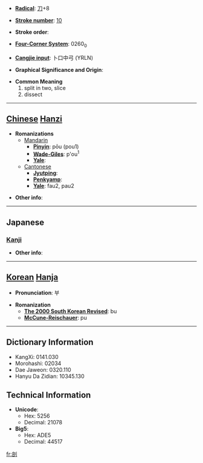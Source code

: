 * '''[[Wiktionary:Chinese radical index| Radical]]''': [[Wiktionary:Chinese radical index 刀|刀]]+8

* '''[[Wiktionary:Chinese total strokes index|Stroke number]]''': [[Wiktionary:Chinese total strokes index 10|10]]

* '''Stroke order''': 

* '''[[Wiktionary:Chinese four corner index|Four-Corner System]]''': 0260<sub>0</sub>

* '''[[Wiktionary:Chinese Cangjie index|Cangjie input]]''': 卜口中弓 (YRLN)

* '''Graphical Significance and Origin''': 

* '''Common Meaning'''
*#split in two, slice
*# dissect


----

== [[Chinese]] [[Hanzi]] ==

* '''Romanizations'''
** [[Mandarin]]
*** '''[[Pinyin]]''': pōu (pou1)
*** '''[[Wade-Giles]]''': p'ou<sup>1</sup>
*** '''[[Yale]]''': 
**[[Cantonese]]
***'''[[Jyutping]]''':
***'''[[Penkyamp]]''': 
***'''[[Yale]]''': fau2, pau2

* '''Other info''': 

----

==Japanese==
===[[Kanji]]===
{{kanji|on readings=[[ぼう]] (bō)
|kun readings=[[わる]] (waru)
}}

* '''Other info''':  

----

== [[Korean]] [[Hanja]] ==

* '''Pronunciation''': 부

* '''Romanization'''
** '''[[The 2000 South Korean Revised Romanization|The 2000 South Korean Revised]]''': bu
** '''[[McCune-Reischauer]]''': pu

----

== Dictionary Information ==

* KangXi: 0141.030
* Morohashi: 02034
* Dae Jaweon: 0320.110
* Hanyu Da Zidian: 10345.130

== Technical Information ==

* '''Unicode''':
** Hex: 5256
** Decimal: 21078
* '''Big5''':
** Hex: ADE5
** Decimal: 44517

[[fr:剖]]